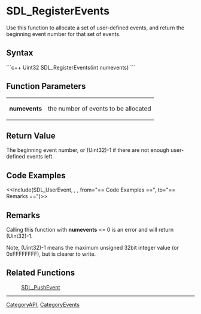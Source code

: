 <!-- pragma section-numbers off -->
<!-- pragma disable-camelcase -->

= SDL_RegisterEvents =
Use this function to allocate a set of user-defined events, and return the beginning event number for that set of events.


== Syntax ==
```c++
Uint32 SDL_RegisterEvents(int numevents)
```

== Function Parameters ==
{|
|'''numevents'''
|the number of events to be allocated
|}

== Return Value ==
The beginning event number, or (Uint32)-1 if there are not enough user-defined events left.

== Code Examples ==
<<Include(SDL_UserEvent, , , from="== Code Examples ==", to="== Remarks ==")>>

== Remarks ==
Calling this function with '''numevents''' <= 0 is an error and will return (Uint32)-1.

Note,  (Uint32)-1 means the maximum unsigned 32bit integer value (or 0xFFFFFFFF), but is clearer to write.

== Related Functions ==
:[[SDL_PushEvent]]

----
[[CategoryAPI]], [[CategoryEvents]]
